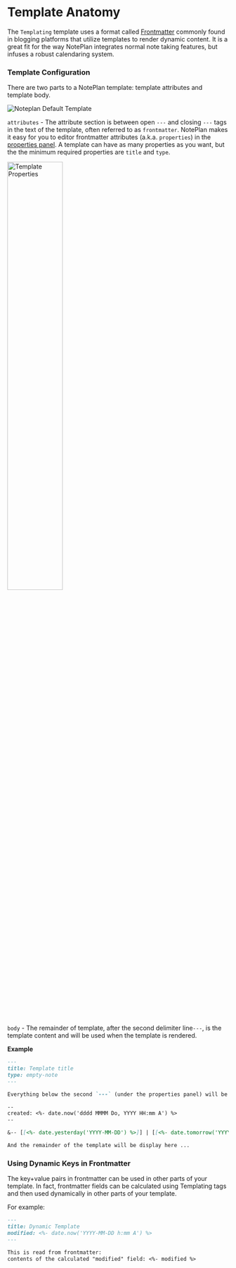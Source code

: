 
# Template Anatomy

The `Templating` template uses a format called [Frontmatter](https://jekyllrb.com/docs/front-matter/) commonly found in blogging platforms that utilize templates to render dynamic content. It is a great fit for the way NotePlan integrates normal note taking features, but infuses a robust calendaring system.

### Template Configuration

There are two parts to a NotePlan template: template attributes and template body.

<img src={noteplandefaulttemplate.src} alt="Noteplan Default Template" />

`attributes` - The attribute section is between open `---` and closing `---` tags in the text of the template, often referred to as `frontmatter`. NotePlan makes it easy for you to editor frontmatter attributes (a.k.a. `properties`) in the [properties panel](https://help.noteplan.co/article/237-frontmatter). A template can have as many properties as you want, but the the minimum required properties are `title` and `type`.

<img src={propertiespanel.src} alt="Template Properties" width="50%" />

`body` - The remainder of template, after the second delimiter line`---`, is the template content and will be used when the template is rendered.

**Example**

```markdown
---
title: Template title
type: empty-note
---

Everything below the second `---` (under the properties panel) will be template content

--
created: <%- date.now('dddd MMMM Do, YYYY HH:mm A') %>
--

&-- [[<%- date.yesterday('YYYY-MM-DD') %>]] | [[<%- date.tomorrow('YYYY-MM-DD') %>]] -- >

And the remainder of the template will be display here ...
```

### Using Dynamic Keys in Frontmatter

The key+value pairs in frontmatter can be used in other parts of your template. In fact, frontmatter fields can be calculated using Templating tags and then used dynamically in other parts of your template.

For example:

```markdown
---
title: Dynamic Template
modified: <%- date.now('YYYY-MM-DD h:mm A') %>
---

This is read from frontmatter:
contents of the calculated "modified" field: <%- modified %>
```
